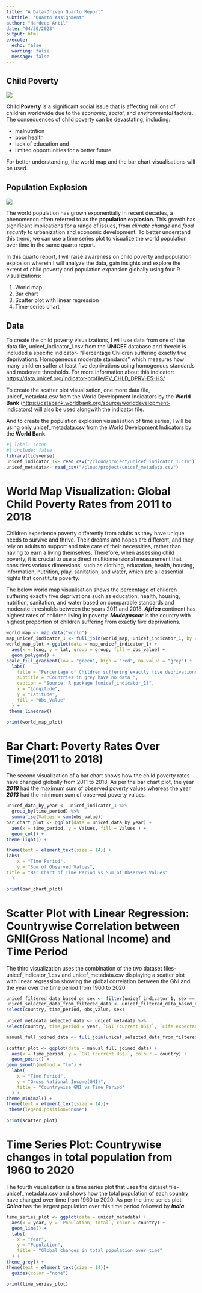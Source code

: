 ```yaml
---
title: "A Data-Driven Quarto Report"
subtitle: "Quarto Assignment"
author: "Hardeep Antil"
date: "04/30/2023"
output: html
execute:
  echo: false
  warning: false
  message: false
---
```


## Child Poverty
![](childP.jpeg)
 
 **Child Poverty** is a significant social issue that is affecting millions of children worldwide due to the *economic*, *social*, and *environmental* factors. The consequences of child poverty can be devastating,
including:

 - malnutrition
 - poor health
 - lack of education and 
 - limited opportunities for a better future.
 
 For better understanding, the world map and the bar chart visualisations will be used.

## Population Explosion
![](popExp.jpeg)


The world population has grown exponentially in recent decades, a phenomenon often referred to as the **population explosion**. This growth has significant implications for a range of issues, from *climate change* and *food security* to urbanization and economic development.
To better understand this trend, we can use a time series plot to visualize the world population over time in the same quarto report.

In this quarto report, I will raise awareness on child poverty and population explosion wherein I will analyze the data, gain insights and explore the extent of child poverty and population expansion globally using four R visualizations:

 1. World map
 2. Bar chart
 3. Scatter plot with linear regression
 4. Time-series chart

## Data

To create the child poverty visualizations, I will use data from one of the data file, unicef_indicator_1.csv from the
**UNICEF** database and therein is included a specific indicator- "Percentage Children suffering exactly five deprivations. Homogeneous moderate standards" which measures how many children suffer at least five deprivations using homogenous standards and moderate thresholds. For more information
about this indicator: 
<https://data.unicef.org/indicator-profile/PV_CHLD_DPRV-E5-HS/>

To create the scatter plot visualisation, one more data file, unicef_metadata.csv from the World Development Indicators by the **World Bank** (<https://databank.worldbank.org/source/worlddevelopment-indicators>) will also be used alongwith the indicator file. 

And to create the population explosion visualisation of time series, I will be using only unicef_metadata.csv from the World Development Indicators by the **World Bank**.



```r
#| label: setup
#| include: false
library(tidyverse)
unicef_indicator_1<- read_csv("/cloud/project/unicef_indicator_1.csv")
unicef_metadata<- read_csv("/cloud/project/unicef_metadata.csv")
```

# World Map Visualization: Global Child Poverty Rates from 2011 to 2018
Children experience poverty differently from adults as they have unique needs to survive and thrive. Their dreams and hopes are different, and they rely on adults to support and take care of their necessities, rather than having to earn a living themselves. Therefore, when assessing child poverty, it is crucial to use a direct multidimensional measurement that considers various dimensions, such as clothing, education, health, housing, information, nutrition, play, sanitation, and water, which are all essential rights that constitute poverty.

The below world map visualisation shows the percentage of children suffering exactly five deprivations such as education, health, housing, nutrition, sanitation, and water based on comparable standards and moderate thresholds between the years 2011 and 2018. ***Africa*** continent has highest rates of children living in poverty. ***Madagascar*** is the country with highest proportion of children suffering from exactly five deprivations.

```r
world_map <- map_data("world") 
map_unicef_indicator_1 <- full_join(world_map, unicef_indicator_1, by = c("region" = "country"))
world_map_plot <-ggplot(data = map_unicef_indicator_1) +
  aes(x = long, y = lat, group = group, fill = obs_value) +
  geom_polygon() +
scale_fill_gradient(low = "green", high = "red", na.value = "grey") +
  labs(
    title = "Percentage of Children suffering exactly five deprivations (2011 to 2018)",
    subtitle = "Countries in grey have no data ",
    caption = "Source: R package {unicef_indicator_1}",
    x = "Longitude",
    y = "Latitude",
    fill = "Obs_Value"
  ) +
 theme_linedraw()

print(world_map_plot)
```

# Bar Chart: Poverty Rates Over Time(2011 to 2018)
The second visualization of a bar chart shows how the child poverty rates have changed globally from 2011 to 2018. As per the bar chart plot, the year ***2018*** had the maximum sum of observed poverty values whereas the year ***2013*** had the minimum sum of observed poverty values.
```r
unicef_data_by_year <- unicef_indicator_1 %>% 
  group_by(time_period) %>% 
  summarise(Values = sum(obs_value))
bar_chart_plot <- ggplot(data = unicef_data_by_year) +
  aes(x = time_period, y = Values, fill = Values ) +
  geom_col() +
theme_light() +

theme(text = element_text(size = 14)) +
labs(
    x = "Time Period",
    y = "Sum of Observed Values",
title = "Bar Chart of Time Period vs Sum of Observed Values"
  )

print(bar_chart_plot)
```

# Scatter Plot with Linear Regression: Countrywise Correlation between GNI(Gross National Income) and Time Period
The third visualization uses the combination of the two dataset files- unicef_indicator_1.csv and unicef_metadata.csv displaying a scatter plot with linear regression showing the global correlation between the GNI and the year over the time period from 1960 to 2020.


```r
unicef_filtered_data_based_on_sex <- filter(unicef_indicator_1, sex == "Total")
unicef_selected_data_from_filtered_data <- unicef_filtered_data_based_on_sex %>%
select(country, time_period, obs_value, sex)
 
unicef_metadata_selected_data <- unicef_metadata %>%
select(country, time_period = year, `GNI (current US$)`, `Life expectancy at birth, total (years)`, `Population, total`)

manual_full_joined_data <- full_join(unicef_selected_data_from_filtered_data, unicef_metadata_selected_data, by = c("time_period", "country"))

scatter_plot <- ggplot(data = manual_full_joined_data) +
  aes(x = time_period, y = `GNI (current US$)`, colour = country) +
  geom_point() +
geom_smooth(method = "lm") +
  labs(
    x = "Time Period",
    y = "Gross National Income(GNI)",
    title = "Countrywise GNI vs Time Period"
  ) +
theme_minimal() +
theme(text = element_text(size = 14))+
 theme(legend.position="none")

print(scatter_plot)
```

# Time Series Plot: Countrywise changes in total population from 1960 to 2020
The fourth visualization is a time series plot that uses the dataset file- unicef_metadata.csv and shows how the total population of each country have changed over time from 1960 to 2020. As per the time series plot, ***China*** has the largest population over this time period followed by ***India***.
```r
time_series_plot <- ggplot(data = unicef_metadata) +
  aes(x = year, y = `Population, total`, color = country) +
  geom_line() +
  labs(
    x = "Year",
    y = "Population",
    title = "Global changes in total population over time"
  ) +
theme_grey() +
theme(text = element_text(size = 14))+
  guides(color ="none")

print(time_series_plot)
```

